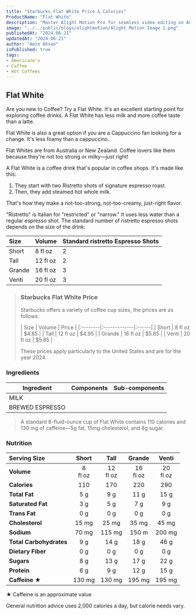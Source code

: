 ```yaml
---
title: "Starbucks Flat White Price & Calories"
ProductName: "Flat White" 
description: "Master Alight Motion Pro for seamless video editing on Android, iOS, and Tablets with our ultimate guide, unlocking advanced features and elevating your skills in 2024!"
image: "../../public/blogs/alightmotion/Alight Motion Image 1.png"
publishedAt: "2024-06-21"
updatedAt: "2024-06-21"
author: "Amin Ahsan"
isPublished: true
tags:
- Americano's
- Coffee
- Hot Coffees   
---
```


 
## Flat White 
  
Are you new to Coffee? Try a Flat White. It's an excellent starting point for exploring coffee drinks. A Flat White has less milk and more coffee taste than a latte.

Flat White is also a great option if you are a Cappuccino fan looking for a change. It's less foamy than a cappuccino.

Flat Whites are from Australia or New Zealand. Coffee lovers like them because they're not too strong or milky—just right!

A Flat White is a coffee drink that's popular in coffee shops. It's made like this:
1. They start with two Ristretto shots of signature espresso roast. 
2. Then, they add steamed hot whole milk.

That's how they make a not-too-strong, not-too-creamy, just-right flavor. 

"Ristretto" is Italian for "restricted" or "narrow." It uses less water than a regular espresso shot. The standard number of ristretto espresso shots depends on the size of the drink:

| Size    |   Volume     | Standard ristretto Espresso Shots |
|:--------|:-------------|:----------------------------------|
| Short   | 8 fl oz      | 2                                 |
| Tall    | 12 fl oz     | 2                                 |
| Grande  | 16 fl oz     | 3                                 | 
| Venti   | 20 fl oz     | 3                                 |

> ### Starbucks Flat White Price
>
> Starbucks offers a variety of coffee cup sizes, the prices are as follows:
>
> <div style={{width:430px;}}>| Size    |   Volume     | Price |
>     |:--------|:-------------|:------|
>     | Short   | 8 fl oz      | $4.85 |
>     | Tall    | 12 fl oz     | $4.95 |
>     | Grande  | 16 fl oz     | $5.65 |
>     | Venti   | 20 fl oz     | $5.85 |</div>
>
> These prices apply particularly to the United States and are for the year 2024.

### Ingredients
| Ingredient              | Components                                   | Sub-components  |
|-------------------------|----------------------------------------------|-----------------|
| MILK                    |                                              |                 |
| BREWED ESPRESSO         |                                              |                 |

> A standard 8-fluid-ounce cup of Flat White contains 110 calories and 130 mg of caffeine—5g fat, 15mg cholesterol, and 8g sugar. 

### Nutrition
|  Serving Size            | Short           | Tall       | Grande     | Venti       |
|:-------------------------|:--------------:|:------------:|:----------:|:-----------:|
| **Volume**               | 8 <br/> fl oz| 12 <br/> fl oz| 16 <br/> fl oz | 20 <br/> fl oz| 
| **Calories**             | 110           | 170          | 220        | 290          |
| **Total Fat**            | 5 g           | 9 g          | 11 g       | 15 g         |
| **Saturated Fat**        |  3 g          | 5 g          | 7 g        |  9 g         |
| **Trans Fat**            | 0 g           | 0 g          | 0   g      | 0 g          |
| **Cholesterol**          | 15 mg         | 25 mg        | 35 mg      | 45 mg        |
| **Sodium**               | 70 mg         | 115 mg       | 150 m      | 200 mg       | 
| **Total Carbohydrates**  | 9 g           | 14 g         | 18 g       | 46 g         |
| **Dietary Fiber**        | 0 g           | 0 g          | 0 g        | 0 g          |
| **Sugars**               | 8 g           | 13 g         | 17  g      | 22 g         |
| **Protein**              | 6 g           | 9 g          |  12 g      | 15 g         |
| **Caffeine ★**          | 130 mg         | 130 mg       | 195  mg   | 195 mg        |

★ Caffeine is an approximate value

General nutrition advice uses 2,000 calories a day, but calorie needs vary.